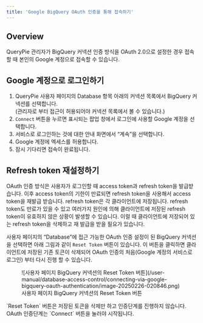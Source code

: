 ```yaml
---
title: 'Google BigQuery OAuth 인증을 통해 접속하기'
---
```



## Overview

QueryPie 관리자가 BigQuery 커넥션 인증 방식을 OAuth 2.0으로 설정한 경우 접속할 때 본인의 Google 계정으로 접속할 수 있습니다.

## Google 계정으로 로그인하기

1. QueryPie 사용자 페이지의 Database 항목 아래의 커넥션 목록에서 BigQuery 커넥션를 선택합니다.<br/>(관리자로 부터 접근이 허용되어야 커넥션 목록에서 볼 수 있습니다.)<br/>
2. `Connect` 버튼을 누르면 표시되는 팝업 창에서 로그인에 사용할 Google 계정을 선택합니다.
3. 서비스로 로그인하는 것에 대한 안내 화면에서 “계속”을 선택합니다.<br/>
4. Google 계정에 엑세스를 허용합니다.<br/>
5. 잠시 기다리면 접속이 완료됩니다.

## Refresh token 재설정하기

<Callout type="info">
OAuth 인증 방식은 사용자가 로그인할 때 access token과 refresh token을 발급받습니다. 이후 access token의 기한이 만료되면 refresh token을 사용해서 access token을 재발급 받습니다. refresh token은 각 클라이언트에 저장됩니다. refresh token도 만료가 있을 수 있고 여러가지 원인에 의해 클라이언트에 저장된 refresh token이 유효하지 않은 상황이 발생할 수 있습니다. 이럴 때 클라이언트에 저장되어 있는 refresh token을 삭제하고 재 발급을 받을 필요가 있습니다.
</Callout>

사용자 페이지의 “Database”에 접근 가능한 OAuth 인증 설정이 된 BigQuery 커넥션을 선택하면 아래 그림과 같이 `Reset Token` 버튼이 있습니다. 이 버튼을 클릭하면 클라이언트에 저장된 기존 토큰이 삭제되어 OAuth 인증의 처음(Google 계정의 서비스로 로그인) 부터 다시 진행 할 수 있습니다.

<figure data-layout="center" data-align="center">
![사용자 페이지 BigQuery 커넥션의 Reset Token 버튼](/user-manual/database-access-control/connecting-via-google-bigquery-oauth-authentication/image-20250226-020846.png)
<figcaption>
사용자 페이지 BigQuery 커넥션의 Reset Token 버튼
</figcaption>
</figure>

<Callout type="info">
`Reset Token` 버튼은 저장된 토큰을 삭제만 하고 인증단계를 진행하지 않습니다. OAuth 인증단계는 `Connect` 버튼을 눌러야 시작됩니다.
</Callout>

